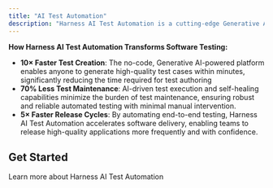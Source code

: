 ```yaml
---
title: "AI Test Automation"
description: "Harness AI Test Automation is a cutting-edge Generative AI-powered platform that revolutionizes software quality. By eliminating the complexity of traditional test automation, it empowers teams to create, execute, and maintain tests effortlessly. With AI-driven automation, it accelerates development cycles, reduces maintenance overhead, and ensures higher-quality software releases."
---
```


**How Harness AI Test Automation Transforms Software Testing:**

- **10× Faster Test Creation**: The no-code, Generative AI-powered platform enables anyone to generate high-quality test cases within minutes, significantly reducing the time required for test authoring
- **70% Less Test Maintenance**: AI-driven test execution and self-healing capabilities minimize the burden of test maintenance, ensuring robust and reliable automated testing with minimal manual intervention.
- **5× Faster Release Cycles**: By automating end-to-end testing, Harness AI Test Automation accelerates software delivery, enabling teams to release high-quality applications more frequently and with confidence.

## Get Started

<CardGroup>
  <Card title="Overview" href="/docs/ai-test-automation/get-started/overview" icon="angle-right" iconType="solid">
    Learn more about Harness AI Test Automation
  </Card>
</CardGroup>
